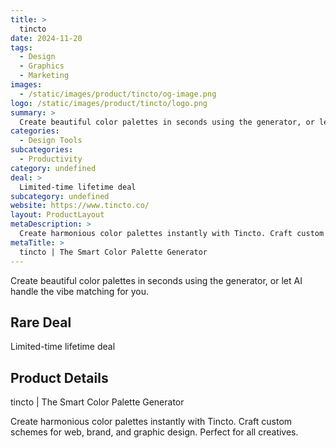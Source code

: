 ```yaml
---
title: >
  tincto
date: 2024-11-20
tags:
  - Design
  - Graphics
  - Marketing
images:
  - /static/images/product/tincto/og-image.png
logo: /static/images/product/tincto/logo.png
summary: >
  Create beautiful color palettes in seconds using the generator, or let AI handle the vibe matching for you.
categories:
  - Design Tools
subcategories:
  - Productivity
category: undefined
deal: >
  Limited-time lifetime deal
subcategory: undefined
website: https://www.tincto.co/
layout: ProductLayout
metaDescription: >
  Create harmonious color palettes instantly with Tincto. Craft custom schemes for web, brand, and graphic design. Perfect for all creatives.
metaTitle: >
  tincto | The Smart Color Palette Generator
---
```

Create beautiful color palettes in seconds using the generator, or let AI handle the vibe matching for you.

## Rare Deal

Limited-time lifetime deal

## Product Details
tincto | The Smart Color Palette Generator

Create harmonious color palettes instantly with Tincto. Craft custom schemes for web, brand, and graphic design. Perfect for all creatives.
